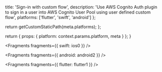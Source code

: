 
  title: 'Sign-in with custom flow',
  description:
    'Use AWS Cognito Auth plugin to sign in a user into AWS Cognito User Pool using user defined custom flow',
  platforms: ['flutter', 'swift', 'android']
};

  return getCustomStaticPath(meta.platforms);
};

  return {
    props: {
      platform: context.params.platform,
      meta
    }
  };
}


<Fragments fragments={{ swift: ios0 }} />


<Fragments fragments={{ android: android2 }} />


<Fragments fragments={{ flutter: flutter1 }} />
